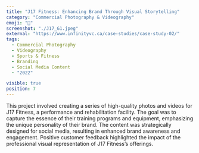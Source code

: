 ```yaml
---
title: "J17 Fitness: Enhancing Brand Through Visual Storytelling"
category: "Commercial Photography & Videography"
emoji: "📸"
screenshot: "./J17_G1.jpeg"
external: "https://www.infinityvc.ca/case-studies/case-study-02/"
tags:
  - Commercial Photography
  - Videography
  - Sports & Fitness
  - Branding
  - Social Media Content
  - "2022"

visible: true
position: 7
---
```


This project involved creating a series of high-quality photos and videos for J17 Fitness, a performance and rehabilitation facility. The goal was to capture the essence of their training programs and equipment, emphasizing the unique personality of their brand. The content was strategically designed for social media, resulting in enhanced brand awareness and engagement. Positive customer feedback highlighted the impact of the professional visual representation of J17 Fitness’s offerings.
